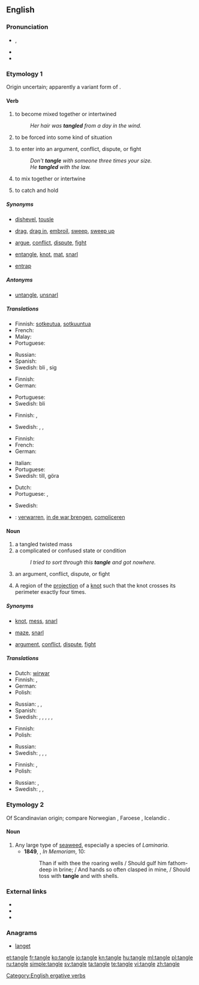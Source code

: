 ==English==
{{wikipedia}}

===Pronunciation===
* {{a|UK}} {{IPA|/ˈtaŋ.ɡəl/}}, {{X-SAMPA|/"taN.g@l/}}
* {{audio|en-us-tangle.ogg|Audio (US)}}
* {{rhymes|æŋɡəl}}

===Etymology 1===
Origin uncertain; apparently a variant form of {{term|tagle}}.

====Verb====
{{en-verb|tangl|es}}

# {{intransitive}} to become mixed together or intertwined
#: ''Her hair was '''tangled''' from a day in the wind.''
# {{intransitive}} to be forced into some kind of situation
# {{intransitive}} to enter into an argument, conflict, dispute, or fight
#: ''Don't '''tangle''' with someone three times your size.''
#: ''He '''tangled''' with the law.''
# {{transitive}} to mix together or intertwine
# {{transitive}} to catch and hold

=====Synonyms=====
* {{sense|to become mixed together or intertwined}} [[dishevel]], [[tousle]]
* {{sense|to be forced into some kind of situation}} [[drag]], [[drag in]], [[embroil]], [[sweep]], [[sweep up]]
* {{sense|to enter into an argument, conflict, dispute, or fight}} [[argue]], [[conflict]], [[dispute]], [[fight]]
* {{sense|to mix together or intertwine}} [[entangle]], [[knot]], [[mat]], [[snarl]]
* {{sense|to catch and hold}} [[entrap]]

=====Antonyms=====
* {{sense|to mix together or intertwine}} [[untangle]], [[unsnarl]]

=====Translations=====
{{trans-top|to become mixed together or intertwined}}
* Finnish: [[sotkeutua]], [[sotkuuntua]]
* French: {{t+|fr|emmêler}}
* Malay: {{t-|ms|kusut}}
* Portuguese: {{t-|pt|enrolar-se}}
{{trans-mid}}
* Russian: {{t|ru|запутываться|tr=zapútyvatʹsja|sc=Cyrl}}
* Spanish: {{t-|es|enmarañar}}
* Swedish: bli {{t-|sv|tilltrasslad}}, {{t+|sv|trassla}} sig
{{trans-bottom}}

{{trans-top|to be forced into some kind of situation}}
* Finnish: {{t-|fi|sotkeutua}}
* German: {{t-|de|sich verstricken}}
{{trans-mid}}
* Portuguese: {{t-|pt|ser empurrado}}
* Swedish: bli {{t-|sv|insnärjd}}
{{trans-bottom}}

{{trans-top|to enter into an argument, conflict, dispute, or fight}}
* Finnish: {{t+|fi|riidellä}}, {{t-|fi|tapella}}
{{trans-mid}}
* Swedish: {{t+|sv|gräla}}, {{t+|sv|bråka}}, {{t-|sv|tampas}}
{{trans-bottom}}

{{trans-top|to mix together or intertwine}}
* Finnish: {{t+|fi|sotkea}}
* French: {{t+|fr|compliquer}}
* German: {{t+|de|verwirren}}
{{trans-mid}}
* Italian: {{t+|it|intrecciare}}
* Portuguese: {{t+|pt|emaranhar}}
* Swedish: {{t+|sv|trassla}} till, göra {{t-|sv|trasslig}}
{{trans-bottom}}

{{trans-top|to catch and hold}}
* Dutch: {{t-|nl|verstrikken}}
* Portuguese: {{t+|pt|capturar}}, {{t+|pt|pegar}}
{{trans-mid}}
* Swedish: {{t+|sv|snärja}}
{{trans-bottom}}

{{checktrans-top}}
* {{ttbc|nl}}: [[verwarren]], [[in de war brengen]], [[compliceren]]
{{trans-bottom}}

====Noun====
{{en-noun}}

# a tangled twisted mass
# a complicated or confused state or condition
#: ''I tried to sort through this '''tangle''' and got nowhere.''
# an argument, conflict, dispute, or fight
# {{mathematics}} A region of the [[projection]] of a [[knot]] such that the knot crosses its perimeter exactly four times.

=====Synonyms=====
* {{sense|tangled twisted mass}} [[knot]], [[mess]], [[snarl]]
* {{sense|complicated or confused state or condition}} [[maze]], [[snarl]]
* {{sense|argument, conflict, dispute, or fight}} [[argument]], [[conflict]], [[dispute]], [[fight]]

=====Translations=====
{{trans-top|tangled twisted mass}}
* Dutch: [[wirwar]] {{m}}
* Finnish: {{t+|fi|sotku}}, {{t+|fi|vyyhti}}
* German: {{t+|de|Wirrwarr|m|n}}
* Polish: {{t+|pl|plątanina|f}}
{{trans-mid}}
* Russian: {{t+|ru|путаница|f|tr=putanica|sc=Cyrl}}, {{t|ru|неразбериха|f|tr=nerazberíxa|sc=Cyrl}}, {{t|ru|беспорядок|m|tr=besporjádok|sc=Cyrl}}
* Spanish: {{t-|es|maraña|f}}
* Swedish: {{t+|sv|bråte|c}}, {{t-|sv|härva|c}}, {{t+|sv|röra|c}}, {{t+|sv|oreda|c}}, {{t+|sv|trassel|n}}, {{t+|sv|virrvarr|n}}
{{trans-bottom}}

{{trans-top|complicated or confused state or condition}}
* Finnish: {{t+|fi|sotku}}
* Polish: {{t+|pl|zamęt|m}}
{{trans-mid}}
* Russian: {{qualifier|спутанный}} {{t|ru|клубок|m|tr=klubók|sc=Cyrl}}
* Swedish: {{t-|sv|härva|c}}, {{t+|sv|röra|c}}, {{t+|sv|trassel|n}}, {{t+|sv|virrvarr|n}}
{{trans-bottom}}

{{trans-top|argument, conflict, dispute, or fight}}
* Finnish: {{t+|fi|riita}}, {{t+|fi|tappelu}}
* Polish: {{t+|pl|konflikt|m}}
{{trans-mid}}
* Russian: {{t|ru|ссора|f|tr=ssóra|sc=Cyrl}}, {{t|ru|конфликт|m|tr=konflíkt|sc=Cyrl}}
* Swedish: {{t+|sv|bråk|n}}, {{t+|sv|gräl|n}}, {{t+|sv|konflikt|c}}
{{trans-bottom}}

===Etymology 2===
Of Scandinavian origin; compare Norwegian {{term|tongul}}, Faroese {{term|tongul}}, Icelandic {{term|þöngull}}.

====Noun====
{{en-noun}}

# Any large type of [[seaweed]], especially a species of ''Laminaria''.
#* '''1849''', {{w|Alfred, Lord Tennyson}}, ''In Memoriam'', 10:
#*: Than if with thee the roaring wells / Should gulf him fathom-deep in brine; / And hands so often clasped in mine, / Should toss with '''tangle''' and with shells.

===External links===
* {{R:Webster 1913}}
* {{R:Century 1911}}
* {{R:OneLook}}

===Anagrams===
* [[langet#English|langet]]

[[Category:English ergative verbs]]

[[et:tangle]]
[[fr:tangle]]
[[ko:tangle]]
[[io:tangle]]
[[kn:tangle]]
[[hu:tangle]]
[[ml:tangle]]
[[pl:tangle]]
[[ru:tangle]]
[[simple:tangle]]
[[sv:tangle]]
[[ta:tangle]]
[[te:tangle]]
[[vi:tangle]]
[[zh:tangle]]